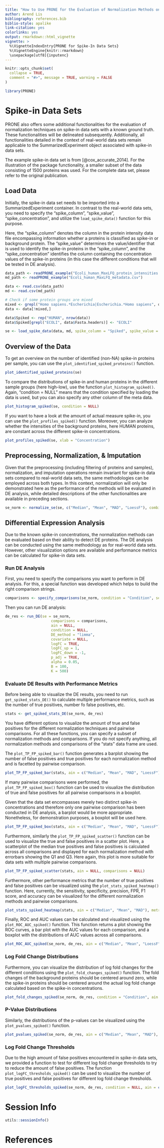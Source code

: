 ```yaml
---
title: "How to Use PRONE for the Evaluation of Normalization Methods on Spike-In Data"
author: Arend Lis
bibliography: references.bib
biblio-style: apalike
link-citation: yes
colorlinks: yes
output: rmarkdown::html_vignette
vignette: >
  %\VignetteIndexEntry{PRONE for Spike-In Data Sets}
  %\VignetteEngine{knitr::rmarkdown}
  \usepackage[utf8]{inputenc}
---
```


```r
knitr::opts_chunk$set(
  collapse = TRUE,
  comment = "#>", message = TRUE, warning = FALSE
)
```

```r
library(PRONE)
```

# Spike-in Data Sets

PRONE also offers some additional functionalities for the evaluation of normalization techniques on spike-in data sets with a known ground truth. These functionalities will be delineated subsequently. Additionally, all functionalities detailed in the context of real-world data sets remain applicable to the SummarizedExperiment object associated with spike-in data sets.

The example spike-in data set is from [@cox_accurate_2014]. For the illustration of the package functionality, a smaller subset of the data consisting of 1500 proteins was used. For the complete data set, please refer to the original publication.

## Load Data

Initially, the spike-in data set needs to be imported into a SummarizedExperiment container. In contrast to the real-world data sets, you need to specify the "spike_column", "spike_value", "spike_concentration", and utilize the `load_spike_data()` function for this purpose. 

Here, the "spike_column" denotes the column in the protein intensity data file encompassing information whether a proteins is classified as spike-in or background protein. The "spike_value" determines the value/identifier that is used to identify the spike-in proteins in the "spike_column", and the "spike_concentration" identifies the column containing the concentration values of the spike-in proteins (in this case the different conditions that will be tested in DE analysis).

```r
data_path <- readPRONE_example("Ecoli_human_MaxLFQ_protein_intensities.csv")
md_path <- readPRONE_example("Ecoli_human_MaxLFQ_metadata.csv")

data <- read.csv(data_path)
md <- read.csv(md_path)

# Check if some protein groups are mixed
mixed <- grepl("Homo sapiens.*Escherichia|Escherichia.*Homo sapiens", data$Fasta.headers)
data <- data[!mixed,]

data$Spiked <- rep("HUMAN", nrow(data))
data$Spiked[grepl("ECOLI", data$Fasta.headers)] <- "ECOLI"

se <- load_spike_data(data, md, spike_column = "Spiked", spike_value = "ECOLI", spike_concentration = "Concentration",protein_column = "Protein.IDs", gene_column = "Gene.names", ref_samples = NULL, batch_column = NULL, condition_column = "Condition", label_column = "Label")
```

## Overview of the Data

To get an overview on the number of identified (non-NA) spike-in proteins per sample, you can use the `plot_identified_spiked_proteins()` function.

```r
plot_identified_spiked_proteins(se)
```
To compare the distributions of spike-in and human proteins in the different sample groups (here high-low), use the function `plot_histogram_spiked()`. Again, "condition = NULL" means that the condition specified by loading the data is used, but you can also specify any other column of the meta data.

```r
plot_histogram_spiked(se, condition = NULL)
```

If you want to have a look at the amount of actual measure spike-in, you can use the `plot_profiles_spiked()` function. Moreover, you can analyze whether the intensities of the background proteins, here HUMAN proteins, are constant across the different spike-in concentrations.

```r
plot_profiles_spiked(se, xlab = "Concentration")
```

## Preprocessing, Normalization, & Imputation

Given that the preprocessing (including filtering of proteins and samples), normalization, and imputation operations remain invariant for spike-in data sets compared to real-world data sets, the same methodologies can be employed across both types. In this context, normalization will only be demonstrated here as the performance of the methods will be evaluated in DE analysis, while detailed descriptions of the other functionalities are available in preceding sections. 

```r
se_norm <- normalize_se(se, c("Median", "Mean", "MAD", "LoessF"), combination_pattern = NULL)
```


## Differential Expression Analysis

Due to the known spike-in concentrations, the normalization methods can be evaluated based on their ability to detect DE proteins. The DE analysis can be conducted using the same methodology as for real-world data sets. However, other visualization options are available and performance metrics can be calculated for spike-in data sets.

### Run DE Analysis

First, you need to specify the comparisons you want to perform in DE analysis. For this, a special function was developed which helps to build the right comparison strings.

```r
comparisons <- specify_comparisons(se_norm, condition = "Condition", sep = NULL, control = NULL)
```

Then you can run DE analysis:

```r
de_res <- run_DE(se = se_norm, 
                     comparisons = comparisons,
                     ain = NULL, 
                     condition = NULL, 
                     DE_method = "limma", 
                     covariate = NULL, 
                     logFC = TRUE, 
                     logFC_up = 1, 
                     logFC_down = -1, 
                     p_adj = TRUE, 
                     alpha = 0.05, 
                     B = 100, 
                     K = 500)
```

### Evaluate DE Results with Performance Metrics

Before being able to visualize the DE results, you need to run `get_spiked_stats_DE()` to calculate multiple performance metrics, such as the number of true positives, number fo false positives, etc.

```r
stats <- get_spiked_stats_DE(se_norm, de_res)
```

You have different options to visualize the amount of true and false positives for the different normalization techniques and pairwise comparisons. For all these functions, you can specify a subset of normalization methods and comparisons. If you do not specify anything, all normalization methods and comparisons of the "stats" data frame are used.

The `plot_TP_FP_spiked_bar()` function generates a barplot showing the number of false positives and true positives for each normalization method and is facetted by pairwise comparison.


```r
plot_TP_FP_spiked_bar(stats, ain = c("Median", "Mean", "MAD", "LoessF"), comparisons = NULL)
```

If many pairwise comparisons were performed, the `plot_TP_FP_spiked_box()` function can be used to visualize the distribution of true and false positives for all pairwise comparisons in a boxplot. 

Given that the data set encompasses merely two distinct spike-in concentrations and therefore only one pairwise comparison has been conducted in DE analysis, a barplot would be more appropriate. Nonetheless, for demonstration purposes, a boxplot will be used here.

```r
plot_TP_FP_spiked_box(stats, ain = c("Median", "Mean", "MAD", "LoessF"), comparisons = NULL)
```

Furthermore, similarly the `plot_TP_FP_spiked_scatter()` function can be used to visualize the true and false positives in a scatter plot. Here, a scatterplot of the median true positives and false positives is calculated across all comparisons and displayed for each normalization method with errorbars showing the Q1 and Q3. Here again, this plot is more suitable for data sets with multiple pairwise comparisons.

```r
plot_TP_FP_spiked_scatter(stats, ain = NULL, comparisons = NULL)
```

Furthermore, other performance metrics that the number of true positives and false positives can be visualized using the `plot_stats_spiked_heatmap()` function. Here, currently, the sensitivity, specificity, precision, FPR, F1 score, and accuracy can be visualized for the different normalization methods and pairwise comparisons.

```r
plot_stats_spiked_heatmap(stats, ain = c("Median", "Mean", "MAD"), metrics = c("Precision", "F1Score"))
```

Finally, ROC and AUC values can be calculated and visualized using the `plot_ROC_AUC_spiked()` function. This function returns a plot showing the ROC curves, a bar plot with the AUC values for each comparison, and a boxplot with the distributions of AUC values across all comparisons.

```r
plot_ROC_AUC_spiked(se_norm, de_res, ain = c("Median", "Mean", "LoessF"), comparisons = NULL)
```

### Log Fold Change Distributions

Furthermore, you can visualize the distribution of log fold changes for the different conditions using the `plot_fold_changes_spiked()` function. The fold changes of the background proteins should be centered around zero, while the spike-in proteins should be centered around the actual log fold change calculated based on the spike-in concentrations.

```r
plot_fold_changes_spiked(se_norm, de_res, condition = "Condition", ain = c("Median", "Mean", "MAD"), comparisons = NULL)
```


### P-Value Distributions

Similarly, the distributions of the p-values can be visualized using the `plot_pvalues_spiked()` function.

```r
plot_pvalues_spiked(se_norm, de_res, ain = c("Median", "Mean", "MAD"), comparisons = NULL)
```

### Log Fold Change Thresholds

Due to the high amount of false positives encountered in spike-in data sets, we provided a function to test for different log fold change thresholds to try to reduce the amount of false positives. The function `plot_logFC_thresholds_spiked()` can be used to visualize the number of true positives and false positives for different log fold change thresholds.

```r
plot_logFC_thresholds_spiked(se_norm, de_res, condition = NULL, ain = c("Median", "Mean", "MAD"), nrow = 1, alpha = 0.05)
```

# Session Info

```r
utils::sessionInfo()
```

# References
